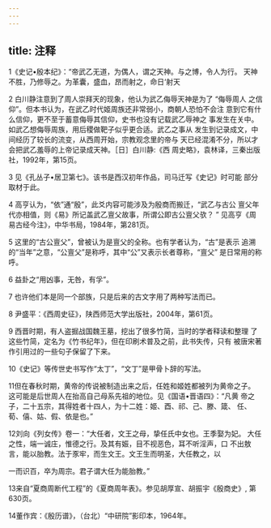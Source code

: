 ```yaml
---
---
---
```

title: 注释
---



1《史记•殷本纪》：“帝武乙无道，为偶人，谓之天神。与之博，令人为行。 天神不胜，乃修辱之。为革囊，盛血，昂而射之，命日‘射天

2 白川静注意到了周人崇拜天的现象，他认为武乙侮辱天神是为了 “侮辱周人 之信仰”。但本书认为，在武乙时代姬周族还非常弱小，商朝人恐怕不会注 意到它有什么信仰，更不至于蓄意侮辱其信仰，史书也没有记载武乙辱神之 事发生在关中。如武乙想侮辱周族，用后稷做靶子似乎更合适。武乙之事从 发生到记录成文，中间经历了较长的流变，从西周开始，宗教观念里的帝与 天已经混淆不分，所以才会把武乙羞辱的上帝记录成天神。［日］白川静:《西 周史略》，袁林译，三秦出版社，1992年，第15页。



3 见《孔丛子•居卫第七》。该书是西汉初年作品，司马迁写《史记》时可能 部分取材于此。



4 高亨认为，“依”通“殷”，此爻内容可能涉及为殷商而搬迁，“武乙与古公 亶父年代亦相值，则《易》所记盖武乙亶父故事，所谓公即古公亶父欤？ ” 见高亨《周易古经今注》，中华书局，1984年，第281页。



5 这里的“古公亶父”，曾被认为是亶父的全称。也有学者认为，“古”是表示 追溯的“当年”之意，“公亶父”是称呼，其中“公”又表示长者尊称，“亶父” 是日常用的称呼。



6 益卦之“用凶事，无咎，有孚”。



7 也许他们本是同一个部族，只是后来的古文字用了两种写法而已。



8 尹盛平：《西周史征》，陕西师范大学出版社，2004年，第61页。



9 西晋时期，有人盗掘战国魏王墓，挖出了很多竹简，当时的学者释读和整理 了这些竹简，定名为《竹书纪年》，但在印刷术普及之前，此书失传，只有 被唐宋著作引用过的一些句子保留了下来。





10《史记》等传世史书写作“太丁”，“文丁”是甲骨卜辞的写法。

11但在春秋时期，黄帝的传说被制造出来之后，任姓和姬姓都被列为黄帝之子。 这可能是后世周人在抬高自己母系先祖的地位。见《国语•晋语四》：“凡黄 帝之子，二十五宗，其得姓者十四人，为十二姓：姬、酉、祁、己、滕、箴、 任、荀、僖、姑、假、依是也。”

12刘向《列女传》卷一：“大任者，文王之母，挚任氏中女也。王季娶为妃。 大任之性，端一诚庄，惟德之行。及其有娠，目不视恶色，耳不听淫声，口 不出敖言，能以胎教。法于豕牢，而生文王。文王生而明圣，大任教之，以

一而识百，卒为周宗。君子谓大任为能胎教。”

13来自“夏商周断代工程”的《夏商周年表》。参见胡厚宣、胡振宇《殷商史》, 第630页。

14董作宾：《殷历谱》，（台北）“中研院”影印本，1964年。